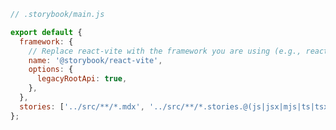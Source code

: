 ```js
// .storybook/main.js

export default {
  framework: {
    // Replace react-vite with the framework you are using (e.g., react-webpack5)
    name: '@storybook/react-vite',
    options: {
      legacyRootApi: true,
    },
  },
  stories: ['../src/**/*.mdx', '../src/**/*.stories.@(js|jsx|mjs|ts|tsx)'],
};
```
